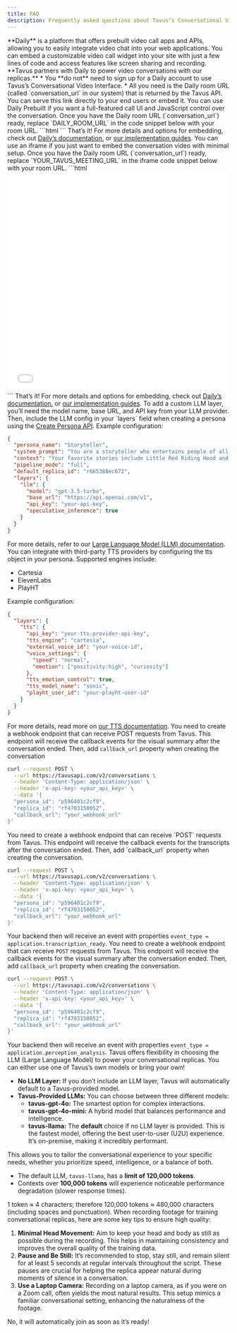 ```yaml
---
title: FAQ
description: Frequently asked questions about Tavus’s Conversational Video Interface
---
```


<AccordionGroup>
<Accordion title="What is Daily?">
**Daily** is a platform that offers prebuilt video call apps and APIs, allowing you to easily integrate video chat into your web applications. You can embed a customizable video call widget into your site with just a few lines of code and access features like screen sharing and recording. **Tavus partners with Daily to power video conversations with our replicas.**
</Accordion>
<Accordion title="Do I need a Daily account?">
* You **do not** need to sign up for a Daily account to use Tavus’s Conversational Video Interface.
* All you need is the Daily room URL (called `conversation_url` in our system) that is returned by the Tavus API. You can serve this link directly to your end users or embed it.
</Accordion>
<Accordion title="How do I embed the conversation using Daily’s Prebuilt UI?">
You can use Daily Prebuilt if you want a full-featured call UI and JavaScript control over the conversation. Once you have the Daily room URL (`conversation_url`) ready, replace `DAILY_ROOM_URL` in the code snippet below with your room URL.
```html
<html>
  <script crossorigin src="https://unpkg.com/@daily-co/daily-js"></script>
  <body>
    <script>
      call = window.Daily.createFrame();
      call.join({ url: 'DAILY_ROOM_URL' });
    </script>
  </body>
</html>
```
That’s it! For more details and options for embedding, check out <a href="https://docs.daily.co/guides/products/prebuilt#step-by-step-guide-embed-daily-prebuilt" target="_blank">Daily’s documentation.</a> or <a href="/sections/integrations/embedding-cvi" target='_blank'>our implementation guides</a>.
</Accordion>
<Accordion title="How do I embed the conversation using an iframe?">
You can use an iframe if you just want to embed the conversation video with minimal setup. Once you have the Daily room URL (`conversation_url`) ready, replace `YOUR_TAVUS_MEETING_URL` in the iframe code snippet below with your room URL.
```html
<html>
  <body>
    <iframe
      src="YOUR_TAVUS_MEETING_URL"
      allow="camera; microphone; fullscreen; display-capture"
      style="width: 100%; height: 500px; border: none;">
    </iframe>
  </body>
</html>
```
That’s it! For more details and options for embedding, check out <a href="https://docs.daily.co/guides/products/prebuilt#step-by-step-guide-embed-daily-prebuilt" target="_blank">Daily’s documentation.</a> or <a href="/sections/integrations/embedding-cvi" target='_blank'>our implementation guides</a>.
</Accordion>
<Accordion title="How can I add custom LLM layers?">
To add a custom LLM layer, you’ll need the model name, base URL, and API key from your LLM provider. Then, include the LLM config in your `layers` field when creating a persona using the <a href='/api-reference/personas/create-persona' target='_blank'>Create Persona API</a>. Example configuration:

```json {8-13}
{
  "persona_name": "Storyteller",
  "system_prompt": "You are a storyteller who entertains people of all ages.",
  "context": "Your favorite stories include Little Red Riding Hood and The Three Little Pigs.",
  "pipeline_mode": "full",
  "default_replica_id": "r665388ec672",
  "layers": {
    "llm": {
      "model": "gpt-3.5-turbo",
      "base_url": "https://api.openai.com/v1",
      "api_key": "your-api-key",
      "speculative_inference": true
    }
  }
}
```
For more details, refer to our <a href="/sections/conversational-video-interface/persona/llm#custom-llms" target='_blank'>Large Language Model (LLM) documentation</a>.
</Accordion>
<Accordion title="How do I modify TTS voices?">
You can integrate with third-party TTS providers by configuring the tts object in your persona. Supported engines include:
* Cartesia
* ElevenLabs
* PlayHT

Example configuration:
```json
{
  "layers": {
    "tts": {
      "api_key": "your-tts-provider-api-key",
      "tts_engine": "cartesia",
      "external_voice_id": "your-voice-id",
      "voice_settings": {
        "speed": "normal",
        "emotion": ["positivity:high", "curiosity"]
      },
      "tts_emotion_control": true,
      "tts_model_name": "sonic",
      "playht_user_id": "your-playht-user-id"
    }
  }
}
```

For more details, read more on [our TTS documentation](/sections/conversational-video-interface/persona/tts).
</Accordion> 
<Accordion title="How do I add call-back URLs?">
You need to create a webhook endpoint that can receive POST requests from Tavus. This endpoint will receive the callback events for the visual summary after the conversation ended. Then, add `callback_url` property when creating the conversation
  
```sh {8}
curl --request POST \
  --url https://tavusapi.com/v2/conversations \
  --header 'Content-Type: application/json' \
  --header 'x-api-key: <your_api_key>' \
  --data '{
  "persona_id": "p596401c2cf9",
  "replica_id": "rf4703150052",
  "callback_url": "your_webhook_url"
}'
``` 
</Accordion>
<Accordion title="How do I get transcripts for my conversation?">
You need to create a webhook endpoint that can receive `POST` requests from Tavus. This endpoint will receive the callback events for the transcripts after the conversation ended. Then, add `callback_url` property when creating the conversation.

```sh {8}
curl --request POST \
  --url https://tavusapi.com/v2/conversations \
  --header 'Content-Type: application/json' \
  --header 'x-api-key: <your_api_key>' \
  --data '{
  "persona_id": "p596401c2cf9",
  "replica_id": "rf4703150052",
  "callback_url": "your_webhook_url"
}'
```

Your backend then will receive an event with properties `event_type = application.transcription_ready`.
</Accordion>
<Accordion title="How do I get visual summary for my conversation?">
You need to create a webhook endpoint that can receive `POST` requests from Tavus. This endpoint will receive the callback events for the visual summary after the conversation ended. Then, add `callback_url` property when creating the conversation.

```sh {8}
curl --request POST \
  --url https://tavusapi.com/v2/conversations \
  --header 'Content-Type: application/json' \
  --header 'x-api-key: <your_api_key>' \
  --data '{
  "persona_id": "p596401c2cf9",
  "replica_id": "rf4703150052",
  "callback_url": "your_webhook_url"
}'
```

Your backend then will receive an event with properties `event_type = application.perception_analysis`.
</Accordion>
<Accordion title="What LLM (Large Language Model) does Tavus use to power the conversational replicas?">
Tavus offers flexibility in choosing the LLM (Large Language Model) to power your conversational replicas. You can either use one of Tavus’s own models or bring your own!

* **No LLM Layer:** If you don’t include an LLM layer, Tavus will automatically default to a Tavus-provided model.
* **Tavus-Provided LLMs:** You can choose between three different models:
    * **tavus-gpt-4o:** The smartest option for complex interactions.
    * **tavus-gpt-4o-mini:** A hybrid model that balances performance and intelligence.
    * **tavus-llama:** The **default** choice if no LLM layer is provided. This is the fastest model, offering the best user-to-user (U2U) experience. It’s on-premise, making it incredibly performant.

This allows you to tailor the conversational experience to your specific needs, whether you prioritize speed, intelligence, or a balance of both.
</Accordion>
<Accordion title="What is the maximum context window supported by the default LLM?">
* The default LLM, `tavus-llama`, has a **limit of 120,000 tokens**.
* Contexts over **100,000 tokens** will experience noticeable performance degradation (slower response times).
<Tip>
1 token ≈ 4 characters; therefore 120,000 tokens ≈ 480,000 characters (including spaces and punctuation).
</Tip>
</Accordion>
<Accordion title="What are some recording tips for producing high quality conversational replica training footage?">
When recording footage for training conversational replicas, here are some key tips to ensure high quality:

1. **Minimal Head Movement:** Aim to keep your head and body as still as possible during the recording. This helps in maintaining consistency and improves the overall quality of the training data.
2. **Pause and Be Still:** It’s recommended to stop, stay still, and remain silent for at least 5 seconds at regular intervals throughout the script. These pauses are crucial for helping the replica appear natural during moments of silence in a conversation.
3. **Use a Laptop Camera:** Recording on a laptop camera, as if you were on a Zoom call, often yields the most natural results. This setup mimics a familiar conversational setting, enhancing the naturalness of the footage.
</Accordion>
<Accordion title="Do I need to invite the replica to the meeting room?">
No, it will automatically join as soon as it’s ready!
</Accordion>
</AccordionGroup>